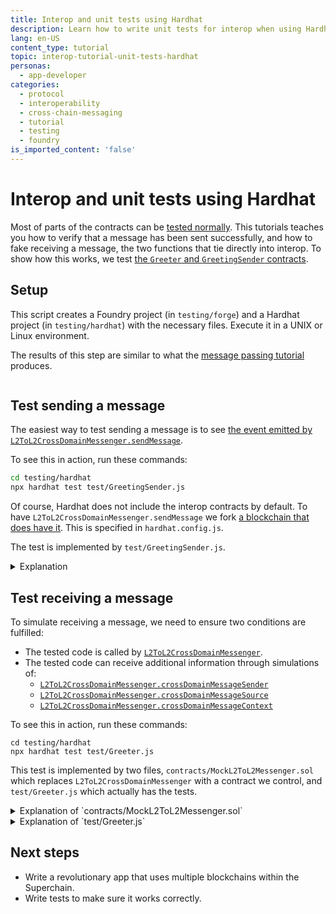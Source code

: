 ```yaml
---
title: Interop and unit tests using Hardhat
description: Learn how to write unit tests for interop when using Hardhat
lang: en-US
content_type: tutorial
topic: interop-tutorial-unit-tests-hardhat
personas:
  - app-developer
categories:
  - protocol
  - interoperability
  - cross-chain-messaging
  - tutorial
  - testing
  - foundry
is_imported_content: 'false'
---
```



<InteropCallout />

# Interop and unit tests using Hardhat

Most of parts of the contracts can be [tested normally](/app-developers/testing-apps).
This tutorials teaches you how to verify that a message has been sent successfully, and how to fake receiving a message, the two functions that tie directly into interop.
To show how this works, we test [the `Greeter` and `GreetingSender` contracts](/interop/tutorials/message-passing).

## Setup

This script creates a Foundry project (in `testing/forge`) and a Hardhat project (in `testing/hardhat`) with the necessary files.
Execute it in a UNIX or Linux environment.

The results of this step are similar to what the [message passing tutorial](/interop/tutorials/message-passing) produces.

```sh file=<rootDir>/public/tutorials/setup-for-testing.sh hash=4d0fa175564131911ab6a12fb110294c 
```

## Test sending a message

The easiest way to test sending a message is to see [the event emitted by `L2ToL2CrossDomainMessenger.sendMessage`](https://github.com/ethereum-optimism/optimism/blob/develop/packages/contracts-bedrock/src/L2/L2ToL2CrossDomainMessenger.sol#L160).

To see this in action, run these commands:

```sh
cd testing/hardhat
npx hardhat test test/GreetingSender.js
```

Of course, Hardhat does not include the interop contracts by default.
To have `L2ToL2CrossDomainMessenger.sendMessage` we fork [a blockchain that does have it](/interop/tools/devnet).
This is specified in `hardhat.config.js`.

The test is implemented by `test/GreetingSender.js`.

<details>
  <summary>Explanation</summary>

  ```js file=<rootDir>/public/tutorials/setup-for-testing.sh#L258-L264 hash=3f669191f745ca77f1186d5d6b8dd062 
  ```

  Deploy a `GreetingSender`.

  ```js file=<rootDir>/public/tutorials/setup-for-testing.sh#L266-L270 hash=40785947670a88582c43f31e37d7cb28 
  ```

  Create a contract object for `L2ToL2CrossDomainMessenger`.

  ```js file=<rootDir>/public/tutorials/setup-for-testing.sh#L280-L286 hash=80f81c9dafbea8a958f0bfacb12e9389 
  ```

  Calculate the calldata that will be sent by `L2ToL2CrossDomainMessenger`.

  ```js file=<rootDir>/public/tutorials/setup-for-testing.sh#L288 hash=ea3c2728d499ef1536178d53fdb5497a 
  ```

  The operation we're testing, `greetingSender.setGreeting(greeting)`.

  ```js file=<rootDir>/public/tutorials/setup-for-testing.sh#L289 hash=76eeeefe7b7605474ab8e43105e7dc0d 
  ```

  The expected result, to have the `messenger` contract emit a `SentMessage` log entry.

  ```js file=<rootDir>/public/tutorials/setup-for-testing.sh#L290-L296 hash=14bf71dc909944de148fda7bcc4d0f2d 
  ```

  The parameters in the log entry.
  We use `anyValue` for the nonce because we do not know in advance what value it would be.
</details>

## Test receiving a message

To simulate receiving a message, we need to ensure two conditions are fulfilled:

*   The tested code is called by [`L2ToL2CrossDomainMessenger`](https://github.com/ethereum-optimism/optimism/blob/develop/packages/contracts-bedrock/src/L2/L2ToL2CrossDomainMessenger.sol).
*   The tested code can receive additional information through simulations of:
    *   [`L2ToL2CrossDomainMessenger.crossDomainMessageSender`](https://github.com/ethereum-optimism/optimism/blob/develop/packages/contracts-bedrock/src/L2/L2ToL2CrossDomainMessenger.sol#L102-L108)
    *   [`L2ToL2CrossDomainMessenger.crossDomainMessageSource`](https://github.com/ethereum-optimism/optimism/blob/develop/packages/contracts-bedrock/src/L2/L2ToL2CrossDomainMessenger.sol#L110-L116)
    *   [`L2ToL2CrossDomainMessenger.crossDomainMessageContext`](https://github.com/ethereum-optimism/optimism/blob/develop/packages/contracts-bedrock/src/L2/L2ToL2CrossDomainMessenger.sol#L118-L126)

To see this in action, run these commands:

```
cd testing/hardhat
npx hardhat test test/Greeter.js
```

This test is implemented by two files, `contracts/MockL2ToL2Messenger.sol` which replaces `L2ToL2CrossDomainMessenger` with a contract we control, and `test/Greeter.js` which actually has the tests.

<details>
  <summary>Explanation of `contracts/MockL2ToL2Messenger.sol`</summary>

  ```solidity file=<rootDir>/public/tutorials/setup-for-testing.sh#L374-L380 hash=870b143463550d8f0915a4db9d584cea 
  ```

  When the tested code receive a message, these are the source chain and address where it originates.

  ```solidity file=<rootDir>/public/tutorials/setup-for-testing.sh#L382-L392 hash=7f9cf709fa17ce391ec40728267b82a0 
  ```

  These are the three functions we need to implement for tested code, such as `Greeter`, to call.

  ```solidity file=<rootDir>/public/tutorials/setup-for-testing.sh#L394-L408 hash=13b29fd8bbcccfc6c7a5201f5d316d0a 
  ```

  Because we are replacing the `L2ToL2CrossDomainMessenger` with this contract, and the order in which tests are executed is not deterministic, we need this contract to work for the `GreetingSender` test.
  The code here is copied from [`L2ToL2CrossDomainMessenger.sendMessage`](https://github.com/ethereum-optimism/optimism/blob/develop/packages/contracts-bedrock/src/L2/L2ToL2CrossDomainMessenger.sol#L128-L161), with the irrelevant parts removed.

  ```solidity file=<rootDir>/public/tutorials/setup-for-testing.sh#L410-L413 hash=0797417fc01fcc3a27511f55729e1cbe 
  ```

  The interop message `Greeter` gets has to come from the `L2ToL2CrossDomainMessenger` address.
  We can either send a transaction into `MockL2ToL2Messenger` that then calls `Greeter`, or give the `L2ToL2CrossDomainMessenger` address some ETH and send the transaction directly from it.
  This function enables us to give the contract ETH.
</details>

<details>
  <summary>Explanation of `test/Greeter.js`</summary>

  ```js file=<rootDir>/public/tutorials/setup-for-testing.sh#L310 hash=6fd176fc44208d2f92f0210015c8e806 
  ```

  This function deploys the fixtures we need to run the tests.

  ```js file=<rootDir>/public/tutorials/setup-for-testing.sh#L312-L319 hash=7d218ce8fead9bc8412e79303d026c16 
  ```

  This is the code that first deploys `MockL2ToL2Messenger` and then tells Hardhat to direct calls to the `L2ToL2CrossDomainMessenger` contract to it instead.

  ```js file=<rootDir>/public/tutorials/setup-for-testing.sh#L321-L322 hash=b6df4166a44f7b5f006d269f97a4e34a 
  ```

  Deploy a `Greeter` to test.

  ```js file=<rootDir>/public/tutorials/setup-for-testing.sh#L324-L328 hash=ee7023cfaf1b9672914aa77b75e77285 
  ```

  Create a contract object for `L2ToL2CrossDomainMessenger`.

  ```js file=<rootDir>/public/tutorials/setup-for-testing.sh#L334-L340 hash=d44100c903a4fd42aedadce81455226a 
  ```

  Run the test for local messages.

  ```js file=<rootDir>/public/tutorials/setup-for-testing.sh#L347-L352 hash=b37199ac43cee36514ab508d763049f8 
  ```

  Create an object for `MockL2ToL2Messenger` and give it some ETH to be able to send transactions.

  ```js file=<rootDir>/public/tutorials/setup-for-testing.sh#L354-L358 hash=7ae6ae561d95426670ea1d0311bc9711 
  ```

  Test that when receiving an interop message, `Greeter` still emits `SetGreeting` correctly.

  ```js file=<rootDir>/public/tutorials/setup-for-testing.sh#L360-L364 hash=e0b49ce1ca70cc58378abcfba8d1d2ca 
  ```

  Test that when receiving an interop message, `Greeter` also emits `CrossDomainSetGreeting`.
</details>

## Next steps

*   Write a revolutionary app that uses multiple blockchains within the Superchain.
*   Write tests to make sure it works correctly.

